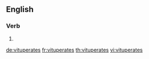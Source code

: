
==English==

===Verb===
{{head|en|verb form}}

# {{en-third-person singular of|vituperate}}

[[de:vituperates]]
[[fr:vituperates]]
[[th:vituperates]]
[[vi:vituperates]]